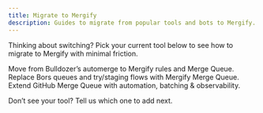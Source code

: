 ```yaml
---
title: Migrate to Mergify
description: Guides to migrate from popular tools and bots to Mergify.
---
```



Thinking about switching? Pick your current tool below to see how to migrate to Mergify with minimal friction.

<DocsetGrid>
		<Docset title="Bulldozer" path="/migrate/bulldozer" icon={TbBulldozer}>
		Move from Bulldozer’s automerge to Mergify rules and Merge Queue.
	</Docset>
	<Docset title="Bors‑NG" path="/migrate/bors-ng" icon={BsRobot}>
		Replace Bors queues and try/staging flows with Mergify Merge Queue.
	</Docset>
	<Docset title="GitHub Merge Queue" path="/migrate/github-merge-queue" icon={SiGithub}>
		Extend GitHub Merge Queue with automation, batching & observability.
	</Docset>
</DocsetGrid>

Don’t see your tool? Tell us which one to add next.

